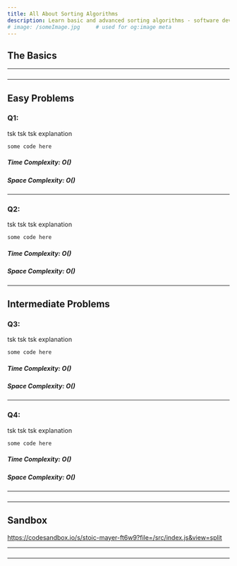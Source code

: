 ```yaml
---
title: All About Sorting Algorithms
description: Learn basic and advanced sorting algorithms - software development.
# image: /someImage.jpg     # used for og:image meta
---
```


## The Basics

---

###

---

## Easy Problems

### Q1:

tsk tsk tsk explanation

```js
some code here

```

##### Time Complexity: O()

##### Space Complexity: O()

---

### Q2:

tsk tsk tsk explanation

```js
some code here

```

##### Time Complexity: O()

##### Space Complexity: O()

---

## Intermediate Problems

### Q3:

tsk tsk tsk explanation

```js
some code here

```

##### Time Complexity: O()

##### Space Complexity: O()

---

### Q4:

tsk tsk tsk explanation

```js
some code here

```

##### Time Complexity: O()

##### Space Complexity: O()

---

###

---

## Sandbox

https://codesandbox.io/s/stoic-mayer-ft6w9?file=/src/index.js&view=split

---

###

---

<!-- ## Advanced Sorting Algos -->
<!-- Radix -->
